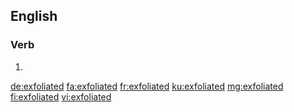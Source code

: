 ==English==

===Verb===
{{head|en|verb form}}

# {{en-past of|exfoliate}}

[[de:exfoliated]]
[[fa:exfoliated]]
[[fr:exfoliated]]
[[ku:exfoliated]]
[[mg:exfoliated]]
[[fi:exfoliated]]
[[vi:exfoliated]]